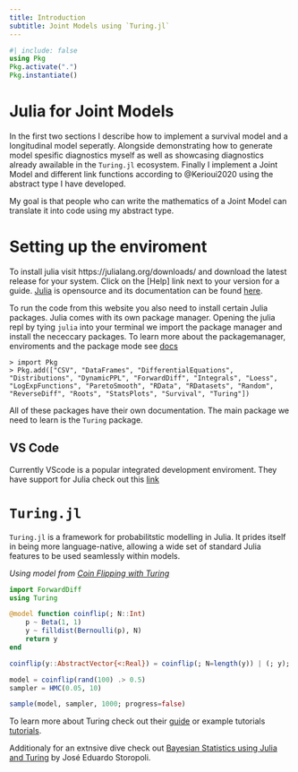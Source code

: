 ```yaml
---
title: Introduction
subtitle: Joint Models using `Turing.jl`
---
```


```julia
#| include: false
using Pkg
Pkg.activate(".")
Pkg.instantiate()
```

# Julia for Joint Models

In the first two sections I describe how to implement a survival model and a longitudinal model seperatly. Alongside demonstrating how to generate model spesific diagnostics myself as well as showcasing diagnostics already awailable in the `Turing.jl` ecosystem. Finally I implement a Joint Model and different link functions according to @Kerioui2020 using the abstract type I have developed.

My goal is that people who can write the mathematics of a Joint Model can translate it into code using my abstract type.



# Setting up the enviroment

To install julia visit https://julialang.org/downloads/ and download the latest release for your system. Click on the \[Help\] link next to your version for a guide. [Julia](https://github.com/JuliaLang/julia) is opensource and its documentation can be found [here](https://docs.julialang.org/en/v1/).

To run the code from this website you also need to install certain Julia packages. Julia comes with its own package manager. Opening the julia repl by tying `julia` into your terminal we import the package manager and install the nececcary packages. To learn more about the packagemanager, enviroments and the package mode see [docs](https://pkgdocs.julialang.org/v1/)

```
> import Pkg
> Pkg.add(["CSV", "DataFrames", "DifferentialEquations", "Distributions", "DynamicPPL", "ForwardDiff", "Integrals", "Loess", "LogExpFunctions", "ParetoSmooth", "RData", "RDatasets", "Random", "ReverseDiff", "Roots", "StatsPlots", "Survival", "Turing"])
```

All of these packages have their own documentation. The main package we need to learn is the `Turing` package.



## VS Code
Currently VScode is a popular integrated development enviroment. They have support for Julia check out this [link](https://code.visualstudio.com/docs/languages/julia)



# `Turing.jl`

`Turing.jl` is a framework for probabilitstic modelling in Julia. It prides
itself in being more language-native, allowing a wide set of standard Julia
features to be used seamlessly within models.

_Using model from [Coin Flipping with
Turing](https://turing.ml/dev/tutorials/00-introduction/#coin-flipping-with-turing)_

```julia
import ForwardDiff
using Turing

@model function coinflip(; N::Int)
    p ~ Beta(1, 1)
    y ~ filldist(Bernoulli(p), N)
    return y
end

coinflip(y::AbstractVector{<:Real}) = coinflip(; N=length(y)) | (; y);

model = coinflip(rand(100) .> 0.5)
sampler = HMC(0.05, 10)

sample(model, sampler, 1000; progress=false)
```


To learn more about Turing check out their [guide](https://turinglang.org/stable/docs/using-turing/guide) or example tutorials [tutorials](https://turinglang.org/stable/tutorials/00-introduction/).


Additionaly for an extnsive dive check out [Bayesian Statistics using Julia and Turing](https://storopoli.io/Bayesian-Julia/) by José Eduardo Storopoli.
